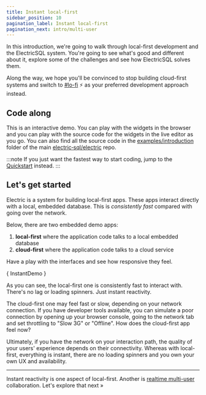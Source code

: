 ```yaml
---
title: Instant local-first
sidebar_position: 10
pagination_label: Instant local-first
pagination_next: intro/multi-user
---
```



In this introduction, we're going to walk through local-first development and the ElectricSQL system. You're going to see what's good and different about it, explore some of the challenges and see how ElectricSQL solves them.

Along the way, we hope you'll be convinced to stop building cloud-first systems and switch to [#lo-fi](https://localfirstweb.dev/) ⚡ as your preferred development approach instead.

## Code along

This is an interactive demo. You can play with the widgets in the browser and you can play with the source code for the widgets in the live editor as you go. You can also find all the source code in the [examples/introduction](https://github.com/electric-sql/electric/tree/main/examples/introduction) folder of the main [electric&#8209;sql/electric](https://github.com/electric-sql/electric) repo.

:::note
If you just want the fastest way to start coding, jump to the [Quickstart](../quickstart/index.mdx) instead.
:::

## Let's get started

Electric is a system for building local-first apps. These apps interact directly with a local, embedded database. This is *consistently fast* compared with going over the network.

Below, there are two embedded demo apps:

1. **local-first** where the application code talks to a local embedded database
2. **cloud-first** where the application code talks to a cloud service

Have a play with the interfaces and see how responsive they feel.

<CodeBlock live={true} noInline={true} language="jsx">{
  InstantDemo
}</CodeBlock>

As you can see, the local-first one is consistently fast to interact with. There's no lag or loading spinners. Just instant reactivity.

The cloud-first one may feel fast or slow, depending on your network connection. If you have developer tools available, you can simulate a poor connection by opening up your browser console, going to the network tab and set throttling to "Slow 3G" or "Offline". How does the cloud-first app feel now?

Ultimately, if you have the network on your interaction path, the quality of your users' experience depends on their connectivity. Whereas with local-first, everything is instant, there are no loading spinners and you own your own UX and availability.

<hr className="doc-divider" />

Instant reactivity is one aspect of local-first. Another is [realtime multi-user](./multi-user.mdx) collaboration. Let's explore that next &raquo;
